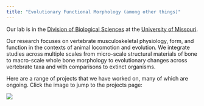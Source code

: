 ```yaml
---
title: "Evolutionary Functional Morphology (among other things)"
---
```


Our lab is in the [Division of Biological Sciences](https://biology.missouri.edu/) at the [University of Missouri](https://missouri.edu/).

Our research focuses on vertebrate musculoskeletal physiology, form, and function in the contexts of animal locomotion and evolution. We integrate studies across multiple scales from micro-scale structural materials of bone to macro-scale whole bone morphology to evolutionary changes across vertebrate taxa and with comparisons to extinct organisms.

Here are a range of projects that we have worked on, many of which are ongoing. Click the image to jump to the projects page:

[![](images/research_overview.png){fig-alt="Image of research topics"}](research.html)
